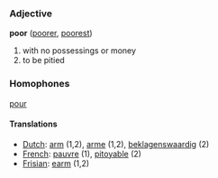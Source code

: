 ===Adjective===

'''poor''' ([[poorer]], [[poorest]])

# with no possessings or money
# to be pitied

===Homophones===
[[pour]]

====Translations====
*[[Dutch]]: [[arm]] (1,2), [[arme]] (1,2), [[beklagenswaardig]] (2)
*[[French]]: [[pauvre]] (1), [[pitoyable]] (2)
*[[Frisian]]: [[earm]] (1,2)